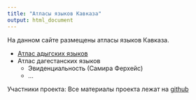 ```yaml
---
title: "Атласы языков Кавказа"
output: html_document
---
```

На данном сайте размещены атласы языков Кавказа.

- [Атлас адыгских языков](Adyghe.atlas/adyghe_atlas.html)
- Атлас дагестанских языков
    - Эвиденциальность (Самира Ферхейс)
    - …

Участники проекта: 
Все материалы проекта лежат на [github](https://github.com/agricolamz/AtCauc)